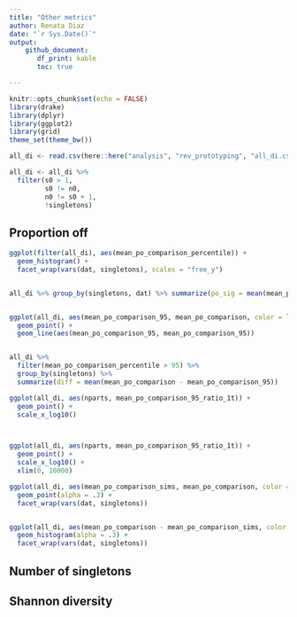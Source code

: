 ```yaml
---
title: "Other metrics"
author: Renata Diaz
date: "`r Sys.Date()`"
output: 
    github_document:
       df_print: kable
       toc: true

---
```


```r
knitr::opts_chunk$set(echo = FALSE)
library(drake)
library(dplyr)
library(ggplot2)
library(grid)
theme_set(theme_bw())

all_di <- read.csv(here::here("analysis", "rev_prototyping", "all_di.csv")) 

all_di <- all_di %>%
  filter(s0 > 1,
         s0 != n0,
         n0 != s0 + 1,
         !singletons) 


```

## Proportion off

```r


ggplot(filter(all_di), aes(mean_po_comparison_percentile)) +
  geom_histogram() +
  facet_wrap(vars(dat, singletons), scales = "free_y")


all_di %>% group_by(singletons, dat) %>% summarize(po_sig = mean(mean_po_comparison_percentile > 95))


ggplot(all_di, aes(mean_po_comparison_95, mean_po_comparison, color = log(nparts))) +
  geom_point() +
  geom_line(aes(mean_po_comparison_95, mean_po_comparison_95))


all_di %>%
  filter(mean_po_comparison_percentile > 95) %>%
  group_by(singletons) %>%
  summarize(diff = mean(mean_po_comparison - mean_po_comparison_95))

ggplot(all_di, aes(nparts, mean_po_comparison_95_ratio_1t)) +
  geom_point() +
  scale_x_log10()



ggplot(all_di, aes(nparts, mean_po_comparison_95_ratio_1t)) +
  geom_point() +
  scale_x_log10() +
  xlim(0, 10000)

```

```r

ggplot(all_di, aes(mean_po_comparison_sims, mean_po_comparison, color = mean_po_comparison_percentile > 95)) +
  geom_point(alpha = .3) +
  facet_wrap(vars(dat, singletons))


ggplot(all_di, aes(mean_po_comparison - mean_po_comparison_sims, color = mean_po_comparison_percentile > 95)) +
  geom_histogram(alpha = .3) +
  facet_wrap(vars(dat, singletons))


```


## Number of singletons


## Shannon diversity

